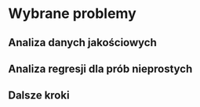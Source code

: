 # Wybrane problemy

## Analiza danych jakościowych

## Analiza regresji dla prób nieprostych

## Dalsze kroki

